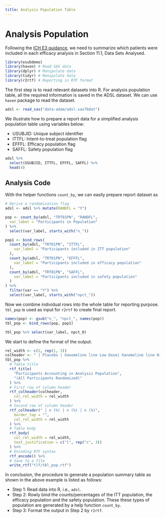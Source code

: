 ```yaml
---
title: Analysis Population Table
---
```


# Analysis Population

Following the [ICH E3 guidance](https://database.ich.org/sites/default/files/E3_Guideline.pdf),
we need to summarize which patients were included in each efficacy analysis
in Section 11.1, Data Sets Analysed.

```r
library(esubdemo)
library(haven) # Read SAS data
library(dplyr) # Manipulate data
library(tidyr) # Manipulate data
library(r2rtf) # Reporting in RTF format
```

The first step is to read relevant datasets into R.
For analysis population table,
all the required information is saved in the ADSL dataset.
We can use `haven` package to read the dataset.

```r
adsl <- read_sas("data-adam/adsl.sas7bdat")
```

We illustrate how to prepare a report data for a simplified
analysis population table using variables below:

- USUBJID: Unique subject identifier
- ITTFL: Intent-to-treat population flag
- EFFFL: Efficacy population flag
- SAFFL: Safety population flag

```r
adsl %>%
  select(USUBJID, ITTFL, EFFFL, SAFFL) %>%
  head(4)
```

## Analysis Code

With the helper functions `count_by`, we can easily prepare report dataset as

```r
# Derive a randomization flag
adsl <- adsl %>% mutate(RANDFL = "Y")

pop <- count_by(adsl, "TRT01PN", "RANDFL",
  var_label = "Participants in Population"
) %>%
  select(var_label, starts_with("n_"))
```

```r
pop1 <- bind_rows(
  count_by(adsl, "TRT01PN", "ITTFL",
    var_label = "Participants included in ITT population"
  ),
  count_by(adsl, "TRT01PN", "EFFFL",
    var_label = "Participants included in efficacy population"
  ),
  count_by(adsl, "TRT01PN", "SAFFL",
    var_label = "Participants included in safety population"
  )
) %>%
  filter(var == "Y") %>%
  select(var_label, starts_with("npct_"))
```

Now we combine individual rows into the whole table for reporting purpose.
`tbl_pop` is used as input for `r2rtf` to create final report.

```r
names(pop) <- gsub("n_", "npct_", names(pop))
tbl_pop <- bind_rows(pop, pop1)

tbl_pop %>% select(var_label, npct_0)
```

We start to define the format of the output.

```r
rel_width <- c(2, rep(1, 3))
colheader <- " | Placebo | Xanomeline line Low Dose| Xanomeline line High Dose"
tbl_pop %>%
  # Table title
  rtf_title(
    "Participants Accounting in Analysis Population",
    "(All Participants Randomized)"
  ) %>%
  # First row of column header
  rtf_colheader(colheader,
    col_rel_width = rel_width
  ) %>%
  # Second row of column header
  rtf_colheader(" | n (%) | n (%) | n (%)",
    border_top = "",
    col_rel_width = rel_width
  ) %>%
  # Table body
  rtf_body(
    col_rel_width = rel_width,
    text_justification = c("l", rep("c", 3))
  ) %>%
  # Encoding RTF syntax
  rtf_encode() %>%
  # Save to a file
  write_rtf("tlf/tbl_pop.rtf")
```

In conclusion, the procedure to generate a population summary table as shown in the above example is listed as follows:

- Step 1: Read data into R, i.e.,  `adsl`.
- Step 2: Rowly bind the counts/percentages of the ITT population, the efficacy population and the safety population. These these types of population are generated by a help function `count_by`.
- Step 3: Format the output in Step 2 by `r2rtf`.
